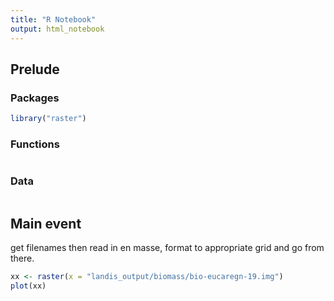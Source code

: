 ```yaml
---
title: "R Notebook"
output: html_notebook
---
```


## Prelude

### Packages
```r
library("raster")
```
### Functions
```r

```

### Data
```r

```


## Main event
get filenames then read in en masse, format to appropriate grid and go from there.
```r
xx <- raster(x = "landis_output/biomass/bio-eucaregn-19.img")
plot(xx)
```

